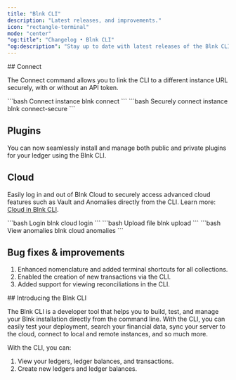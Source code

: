 ```yaml
---
title: "Blnk CLI"
description: "Latest releases, and improvements."
icon: "rectangle-terminal"
mode: "center"
"og:title": "Changelog • Blnk CLI"
"og:description": "Stay up to date with latest releases of the Blnk CLI."
---
```


<Update label="Oct 2024" description="v1.6.0">
  ## Connect

  The Connect command allows you to link the CLI to a different instance URL securely, with or without an API token.

  <CodeGroup>
  ```bash Connect instance
  blnk connect <url>
  ```
  ```bash Securely connect instance
  blnk connect-secure <url> <token>
  ```
  </CodeGroup>

  ## Plugins

  You can now seamlessly install and manage both public and private plugins for your ledger using the Blnk CLI.

  ## Cloud

  Easily log in and out of Blnk Cloud to securely access advanced cloud features such as Vault and Anomalies directly from the CLI. Learn more: [Cloud in Blnk CLI](/blnk-cli/cloud).

  <CodeGroup>
  ```bash Login
  blnk cloud login
  ```
  ```bash Upload file
  blnk upload <file-path> <file-type> <use-vision> <duplicate-check>
  ```
  ```bash View anomalies
  blnk cloud anomalies
  ```
  </CodeGroup>

  ## Bug fixes & improvements

  1. Enhanced nomenclature and added terminal shortcuts for all collections.
  2. Enabled the creation of new transactions via the CLI.
  3. Added support for viewing reconciliations in the CLI.

</Update>

<Update label="Jun 2024" description="v1.5.0">
  ## Introducing the Blnk CLI

  The Blnk CLI is a developer tool that helps you to build, test, and manage your Blnk installation directly from the command line. With the CLI, you can easily test your deployment, search your financial data, sync your server to the cloud, connect to local and remote instances, and so much more.

  With the CLI, you can:

  1. View your ledgers, ledger balances, and transactions.
  2. Create new ledgers and ledger balances.
</Update>